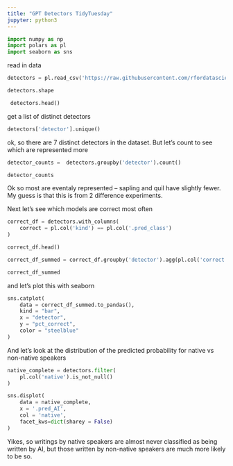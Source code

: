 ```yaml
---
title: "GPT Detectors TidyTuesday"
jupyter: python3
---
```


```python
import numpy as np
import polars as pl
import seaborn as sns
```

read in data

```python
detectors = pl.read_csv('https://raw.githubusercontent.com/rfordatascience/tidytuesday/master/data/2023/2023-07-18/detectors.csv', null_values="NA") 

detectors.shape
```

```python
 detectors.head()
```

get a list of distinct detectors

```python
detectors['detector'].unique() 
```

ok, so there are 7 distinct detectors in the dataset. But let's count to see which are represented more

```python
detector_counts =  detectors.groupby('detector').count()

detector_counts
```

Ok so most are eventaly represented -- sapling and quil have slightly fewer. My guess is that this is from 2 difference experiments.

Next let's see which models are correct most often

```python
correct_df = detectors.with_columns(
    correct = pl.col('kind') == pl.col('.pred_class')
) 

correct_df.head()

correct_df_summed = correct_df.groupby('detector').agg(pl.col('correct').mean().alias('pct_correct'))

correct_df_summed
```

and let's plot this with seaborn

```python
sns.catplot(
    data = correct_df_summed.to_pandas(),
    kind = "bar",
    x = "detector",
    y = "pct_correct",
    color = "steelblue"
) 
```

And let's look at the distribution of the predicted probability for native vs non-native speakers

```python
native_complete = detectors.filter(
    pl.col('native').is_not_null()
)

sns.displot(
    data = native_complete,
    x = '.pred_AI',
    col = 'native',
    facet_kws=dict(sharey = False)
)
```

Yikes, so writings by native speakers are almost never classified as being written by AI, but those written by non-native speakers are much more likely to be so.

